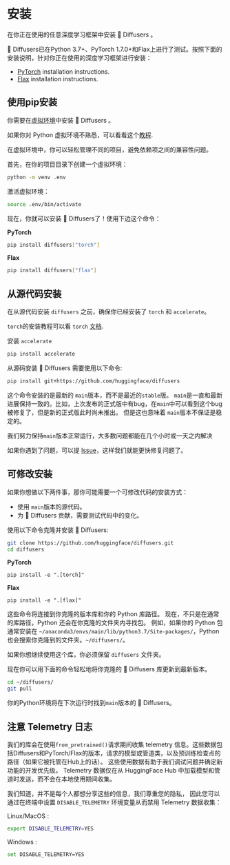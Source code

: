 <!--Copyright 2023 The HuggingFace Team. All rights reserved.

Licensed under the Apache License, Version 2.0 (the "License"); you may not use this file except in compliance with
the License. You may obtain a copy of the License at

http://www.apache.org/licenses/LICENSE-2.0

Unless required by applicable law or agreed to in writing, software distributed under the License is distributed on
an "AS IS" BASIS, WITHOUT WARRANTIES OR CONDITIONS OF ANY KIND, either express or implied. See the License for the
specific language governing permissions and limitations under the License.
-->

# 安装

在你正在使用的任意深度学习框架中安装 🤗 Diffusers 。

🤗 Diffusers已在Python 3.7+、PyTorch 1.7.0+和Flax上进行了测试。按照下面的安装说明，针对你正在使用的深度学习框架进行安装：

- [PyTorch](https://pytorch.org/get-started/locally/) installation instructions.
- [Flax](https://flax.readthedocs.io/en/latest/) installation instructions.

## 使用pip安装

你需要在[虚拟环境](https://docs.python.org/3/library/venv.html)中安装 🤗 Diffusers 。

如果你对 Python 虚拟环境不熟悉，可以看看这个[教程](https://packaging.python.org/guides/installing-using-pip-and-virtual-environments/).

在虚拟环境中，你可以轻松管理不同的项目，避免依赖项之间的兼容性问题。

首先，在你的项目目录下创建一个虚拟环境：

```bash
python -m venv .env
```

激活虚拟环境：

```bash
source .env/bin/activate
```

现在，你就可以安装 🤗 Diffusers了！使用下边这个命令：

**PyTorch**

```bash
pip install diffusers["torch"]
```

**Flax**

```bash
pip install diffusers["flax"]
```

## 从源代码安装

在从源代码安装 `diffusers` 之前，确保你已经安装了 `torch` 和 `accelerate`。

`torch`的安装教程可以看 `torch` [文档](https://pytorch.org/get-started/locally/#start-locally).

安装 `accelerate`

```bash
pip install accelerate
```

从源码安装 🤗 Diffusers 需要使用以下命令:

```bash
pip install git+https://github.com/huggingface/diffusers
```

这个命令安装的是最新的 `main`版本，而不是最近的`stable`版。
`main`是一直和最新进展保持一致的。比如，上次发布的正式版中有bug，在`main`中可以看到这个bug被修复了，但是新的正式版此时尚未推出。
但是这也意味着 `main`版本不保证是稳定的。

我们努力保持`main`版本正常运行，大多数问题都能在几个小时或一天之内解决

如果你遇到了问题，可以提 [Issue](https://github.com/huggingface/transformers/issues)，这样我们就能更快修复问题了。

## 可修改安装

如果你想做以下两件事，那你可能需要一个可修改代码的安装方式：

* 使用 `main`版本的源代码。
* 为 🤗 Diffusers 贡献，需要测试代码中的变化。

使用以下命令克隆并安装 🤗 Diffusers:

```bash
git clone https://github.com/huggingface/diffusers.git
cd diffusers
```

**PyTorch**

```
pip install -e ".[torch]"
```

**Flax**

```
pip install -e ".[flax]"
```

这些命令将连接到你克隆的版本库和你的 Python 库路径。
现在，不只是在通常的库路径，Python 还会在你克隆的文件夹内寻找包。
例如，如果你的 Python 包通常安装在 `~/anaconda3/envs/main/lib/python3.7/Site-packages/`，Python 也会搜索你克隆到的文件夹。`~/diffusers/`。

<Tip warning={true}>

如果你想继续使用这个库，你必须保留 `diffusers` 文件夹。

</Tip>


现在你可以用下面的命令轻松地将你克隆的 🤗 Diffusers 库更新到最新版本。

```bash
cd ~/diffusers/
git pull
```

你的Python环境将在下次运行时找到`main`版本的 🤗 Diffusers。

## 注意 Telemetry 日志

我们的库会在使用`from_pretrained()`请求期间收集 telemetry 信息。这些数据包括Diffusers和PyTorch/Flax的版本，请求的模型或管道类，以及预训练检查点的路径（如果它被托管在Hub上的话）。
这些使用数据有助于我们调试问题并确定新功能的开发优先级。
Telemetry 数据仅在从 HuggingFace Hub 中加载模型和管道时发送，而不会在本地使用期间收集。

我们知道，并不是每个人都想分享这些的信息，我们尊重您的隐私，
因此您可以通过在终端中设置 `DISABLE_TELEMETRY` 环境变量从而禁用 Telemetry 数据收集：


Linux/MacOS :
```bash
export DISABLE_TELEMETRY=YES
```

Windows :
```bash
set DISABLE_TELEMETRY=YES
```
